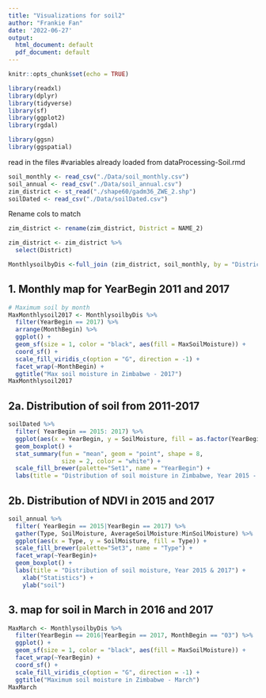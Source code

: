 ```yaml
---
title: "Visualizations for soil2"
author: "Frankie Fan"
date: '2022-06-27'
output:
  html_document: default
  pdf_document: default
---
```


```r
knitr::opts_chunk$set(echo = TRUE)
```


```r
library(readxl)
library(dplyr)
library(tidyverse)
library(sf)
library(ggplot2)
library(rgdal)

library(ggsn)
library(ggspatial)
```

read in the files #variables already loaded from dataProcessing-Soil.rmd
```r
soil_monthly <- read_csv("./Data/soil_monthly.csv")
soil_annual <- read_csv("./Data/soil_annual.csv")
zim_district <- st_read("./shape60/gadm36_ZWE_2.shp")  
soilDated <- read_csv("./Data/soilDated.csv") 
```

Rename cols to match
```r
zim_district <- rename(zim_district, District = NAME_2)
```


```r
zim_district <- zim_district %>% 
  select(District)

MonthlysoilbyDis <-full_join (zim_district, soil_monthly, by = "District")
```

## 1. Monthly map for YearBegin 2011 and 2017
```r
# Maximum soil by month
MaxMonthlysoil2017 <- MonthlysoilbyDis %>% 
  filter(YearBegin == 2017) %>% 
  arrange(MonthBegin) %>% 
  ggplot() +
  geom_sf(size = 1, color = "black", aes(fill = MaxSoilMoisture)) +
  coord_sf() +
  scale_fill_viridis_c(option = "G", direction = -1) +
  facet_wrap(~MonthBegin) +
  ggtitle("Max soil moisture in Zimbabwe - 2017")
MaxMonthlysoil2017
```



## 2a. Distribution of soil from 2011-2017

```r

soilDated %>% 
  filter( YearBegin == 2015: 2017) %>% 
  ggplot(aes(x = YearBegin, y = SoilMoisture, fill = as.factor(YearBegin))) + 
  geom_boxplot() +
  stat_summary(fun = "mean", geom = "point", shape = 8,
               size = 2, color = "white") +
  scale_fill_brewer(palette="Set1", name = "YearBegin") +
  labs(title = "Distribution of soil moisture in Zimbabwe, Year 2015 - 2017") 

```


## 2b. Distribution of NDVI in 2015 and 2017
```r
soil_annual %>% 
  filter( YearBegin == 2015|YearBegin == 2017) %>% 
  gather(Type, SoilMoisture, AverageSoilMoisture:MinSoilMoisture) %>% 
  ggplot(aes(x = Type, y = SoilMoisture, fill = Type)) +
  scale_fill_brewer(palette="Set3", name = "Type") +
  facet_wrap(~YearBegin)+
  geom_boxplot() +
  labs(title = "Distribution of soil moisture, Year 2015 & 2017") +
    xlab("Statistics") +
    ylab("soil")

```


## 3. map for soil in March in 2016 and 2017

```r

MaxMarch <- MonthlysoilbyDis %>% 
  filter(YearBegin == 2016|YearBegin == 2017, MonthBegin == "03") %>% 
  ggplot() +
  geom_sf(size = 1, color = "black", aes(fill = MaxSoilMoisture)) +
  facet_wrap(~YearBegin) +
  coord_sf() +
  scale_fill_viridis_c(option = "G", direction = -1) +
  ggtitle("Maximum soil moisture in Zimbabwe - March")
MaxMarch
```



